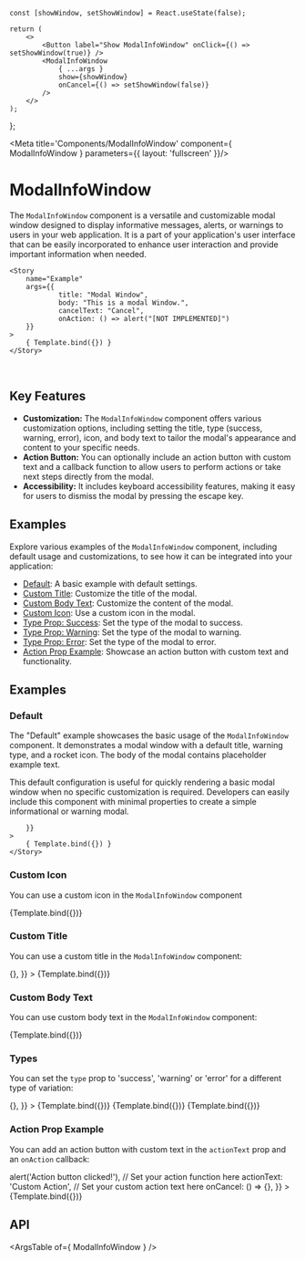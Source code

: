 

    const [showWindow, setShowWindow] = React.useState(false);

    return (
        <>
    		<Button label="Show ModalInfoWindow" onClick={() => setShowWindow(true)} />
		  	<ModalInfoWindow 
				{ ...args }
				show={showWindow}
				onCancel={() => setShowWindow(false)} 
			/>
        </>
    );
};

<Meta title='Components/ModalInfoWindow' component={ ModalInfoWindow }  parameters={{ layout: 'fullscreen' }}/>

# ModalInfoWindow

The `ModalInfoWindow` component is a versatile and customizable modal window designed to display informative messages, alerts, or warnings to users in your web application. It is a part of your application's user interface that can be easily incorporated to enhance user interaction and provide important information when needed.

	<Story
		name="Example"
		args={{
				title: "Modal Window",
				body: "This is a modal Window.",
				cancelText: "Cancel",
				onAction: () => alert("[NOT IMPLEMENTED]")
		}}
	>
		{ Template.bind({}) }
	</Story>
  <br/>

## Key Features

- **Customization:** The `ModalInfoWindow` component offers various customization options, including setting the title, type (success, warning, error), icon, and body text to tailor the modal's appearance and content to your specific needs.
- **Action Button:** You can optionally include an action button with custom text and a callback function to allow users to perform actions or take next steps directly from the modal.
- **Accessibility:** It includes keyboard accessibility features, making it easy for users to dismiss the modal by pressing the escape key.

## Examples

Explore various examples of the `ModalInfoWindow` component, including default usage and customizations, to see how it can be integrated into your application:

- [Default](#default): A basic example with default settings.
- [Custom Title](#custom-title): Customize the title of the modal.
- [Custom Body Text](#custom-body-text): Customize the content of the modal.
- [Custom Icon](#custom-icon): Use a custom icon in the modal.
- [Type Prop: Success](#type-prop-success): Set the type of the modal to success.
- [Type Prop: Warning](#type-prop-warning): Set the type of the modal to warning.
- [Type Prop: Error](#type-prop-error): Set the type of the modal to error.
- [Action Prop Example](#action-prop-example): Showcase an action button with custom text and functionality.


## Examples

### Default

The "Default" example showcases the basic usage of the `ModalInfoWindow` component. It demonstrates a modal window with a default title, warning type, and a rocket icon. The body of the modal contains placeholder example text.

This default configuration is useful for quickly rendering a basic modal window when no specific customization is required. Developers can easily include this component with minimal properties to create a simple informational or warning modal.

<Canvas>
	<Story
		name="Default"
		args={{
			
		}}
	>
		{ Template.bind({}) }
	</Story>
</Canvas>

### Custom Icon

You can use a custom icon in the `ModalInfoWindow` component

<Canvas>
  <Story
    name="Custom Icon"
    args={{
      title: 'Custom Icon Title',
      type: 'success',
      icon: faHeart,
      body: 'Custom icon example text...',
    }}
  >
    {Template.bind({})}
  </Story>
</Canvas>

### Custom Title

You can use a custom title in the `ModalInfoWindow` component:

<Canvas>
  <Story
    name="Custom Title"
    args={{
      title: 'Custom Title',
      onCancel: () => {},
    }}
  >
    {Template.bind({})}
  </Story>
</Canvas>

### Custom Body Text

You can use custom body text in the `ModalInfoWindow` component:

<Canvas>
  <Story
    name="Custom Body Text"
    args={{
      title: 'Custom Body Text Title',
      type: 'success',
      body: 'This is a custom body text example.', 
    }}
  >
    {Template.bind({})}
  </Story>
</Canvas>

### Types

You can set the `type` prop to 'success', 'warning' or 'error' for a different type of variation:

<Canvas>
  <Story
    name="Type Success"
    args={{
      title: 'Success Title',
      type: 'success',
      body: 'Success type example text...',
      onCancel: () => {},
    }}
  >
    {Template.bind({})}
  </Story>
    <Story
    name="Type Warning"
    args={{
      title: 'Warning Title',
      type: 'warning',
      body: 'Warning type example text...',
    }}
  >
    {Template.bind({})}
  </Story>
    <Story
    name="Type Error"
    args={{
      title: 'Error Title',
      type: 'error',
      body: 'Error type example text...',
    }}
  >
    {Template.bind({})}
  </Story>
</Canvas>

### Action Prop Example

You can add an action button with custom text in the `actionText` prop and an `onAction` callback:

<Canvas>
  <Story
    name="Action"
    args={{
      show: true,
      title: 'Action Example Title',
      type: 'success',
      body: 'Click the action button below:',
      onAction: () => alert('Action button clicked!'), // Set your action function here
      actionText: 'Custom Action', // Set your custom action text here
      onCancel: () => {},
    }}
  >
    {Template.bind({})}
  </Story>
</Canvas>

## API

<ArgsTable of={ ModalInfoWindow } />
